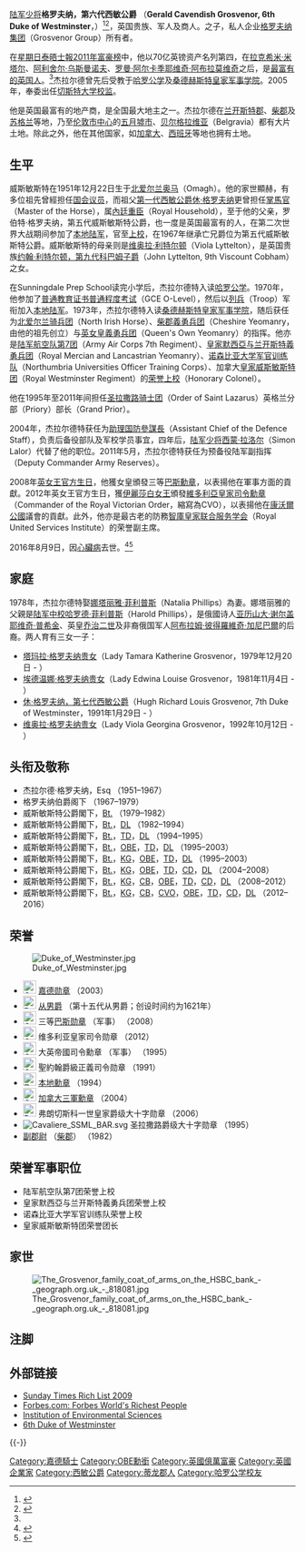 {{noteTA
|G1=Country
|G2=UK Places
|G3=PoliticiansUK
|1=zh-cn:杰拉尔德;zh-tw:傑拉德;
}}
{{Infobox Peer
| name         = <small> 西敏公爵閣下 <br /> His Grace The Duke of Westminster <br /> [[嘉德勋章|KG]] [[巴斯勋章|CB]] [[大英帝國勳章|OBE]] [[加拿大三軍勳章|CD]] [[本地勳章|TD]] [[副郡尉|DL]] [[圣拉撒路勋章|GCLJ]] </small>
| image        = 6th Duke of Westminster Allan Warren.jpg 
| image_size   = 245px 
| caption      = 由[[阿伦·沃伦|阿伦·沃伦]]摄于1997年
| birth_date   = 1951年12月22日
| birth_place  = {{UK}}[[北爱尔兰|北爱尔兰]][[奥马|奥马]]
| death_date   = {{death date and age|2016|8|9|1951|12|22}}
| death_place  = {{UK}}[[蘭開郡|蘭開郡]][[普雷斯頓|普雷斯頓]]
| tenure       = 1979年2月19日 - 2016年8月9日
| other_titles = 第八代威斯敏斯特侯爵 <br /> 第九代格罗夫纳伯爵 <br /> 第九代贝尔格雷夫子爵 <br /> 第九代格罗夫纳男爵
| residence    = [[柴郡|柴郡]][[伊顿莊園|伊顿莊園]]
| offices      = [[國防參謀長_(英國)|助理國防參謀長]] <br /> 2004年 - 2007年
| rank         = [[少将_(英国)|少将]]
| branch       = [[File:Flag_of_the_British_Army.svg|23px]] [[英国陆军|英国陆军]]
| networth     = 70亿英镑 <ref name=bbcnews>http://www.bbc.co.uk/news/uk-13325999</ref>
| known_for    = [[本地陸軍|本地陸軍军官]] <br /> [[地产商|地产商]] <br /> 最富有的英国人
| predecessor  = [[罗伯特·格罗夫纳，第五代西敏公爵|罗伯特·格罗夫纳，第五代西敏公爵]]
| successor      = [[第七代威斯敏斯特公爵休·格罗夫纳|休·格罗夫纳，第七代西敏公爵]]
| heir-type    = [[法定继承人|法定继承人]]
| spouse       = [[娜塔丽雅·格罗夫纳，威斯敏斯特公爵夫人|娜塔丽雅·菲利普斯]]
| issue        = [[塔玛拉·格罗夫纳|塔玛拉·格罗夫纳]]贵女 <br /> [[埃德温娜·格罗夫纳|埃德温娜·格罗夫纳]]贵女 <br /> [[第七代威斯敏斯特公爵休·格羅夫納|第七代威斯敏斯特公爵休·格羅夫納]] <br /> [[维奥拉·格罗夫纳|维奥拉·格罗夫纳]]贵女
| parents      = 罗伯特·格罗夫纳 （已故） <br /> [[维奥拉·格罗夫纳，西敏公爵夫人|维奥拉·利特尔顿]] （已故）
}}

[[少将_(英国)|陆军少将]]'''格罗夫纳，第六代西敏公爵''' {{postnominals|country=GBR|size=100|sep=,|KG|CB|CVO|OBE|TD|CD|DL}}（'''Gerald Cavendish Grosvenor, 6th Duke of Westminster'''，{{bd|1951年|12月22日|2016年|8月9日|Westminster, Gerald Grosvenor, 6th Duke of}}）<ref>{{Cite web|url=https://news.sky.com/story/billionaire-landowner-duke-of-westminster-dies-10530009|title=Billionaire landowner Duke of Westminster dies|language=en-GB|access-date=9 August 2016|date=10 August 2016}}</ref><ref>{{cite news|url=https://www.telegraph.co.uk/news/2016/08/11/duke-of-westminster-died-of-heart-attack-coroners-office-confirm/|title=Duke of Westminster died of heart attack, coroner's office confirms|date=11 August 2016|accessdate=11 August 2016|work=The Telegraph}}</ref>，英国贵族、军人及商人。{{en-link|罗伯特·格罗夫纳，第五代威斯敏斯特公爵|Robert Grosvenor, 5th Duke of Westminster}}之子，私人企业[[格罗夫纳集团|格罗夫纳集团]]（Grosvenor Group）所有者。

在[[星期日泰晤士報2011年富豪榜|星期日泰晤士報2011年富豪榜]]中，他以70亿英镑资产名列第四，在[[拉克希米·米塔尔|拉克希米·米塔尔]]、[[阿利舍尔·乌斯曼诺夫|阿利舍尔·乌斯曼诺夫]]、[[罗曼·阿尔卡季耶维奇·阿布拉莫维奇|罗曼·阿尔卡季耶维奇·阿布拉莫维奇]]之后，是[[英国富豪榜|最富有的英国人]]。<ref name=bbcnews/>杰拉尔德曾先后受教于[[哈罗公学|哈罗公学]]及[[桑德赫斯特皇家军事学院|桑德赫斯特皇家军事学院]]。2005年，奉委出任[[切斯特大学|切斯特大学]][[校监|校监]]。

他是英国最富有的地产商，是全国最大地主之一。杰拉尔德在[[兰开斯特郡|兰开斯特郡]]、[[柴郡|柴郡]]及[[苏格兰|苏格兰]]等地，乃至[[伦敦市|伦敦市中心]]的[[五月墟市|五月墟市]]、[[贝尔格拉维亚|贝尔格拉维亚]]（Belgravia）都有大片土地。除此之外，他在其他国家，如[[加拿大|加拿大]]、[[西班牙|西班牙]]等地也拥有土地。

== 生平 ==
威斯敏斯特在1951年12月22日生于[[北爱尔兰|北爱尔兰]][[奥马|奥马]]（Omagh）。他的家世顯赫，有多位祖先曾經担任[[国会议员|国会议员]]，而祖父[[第一代西敏公爵休·格罗夫纳|第一代西敏公爵休·格罗夫纳]]更曾担任[[掌馬官|掌馬官]]（Master of the Horse），属[[內廷重臣|內廷重臣]]（Royal Household），至于他的父亲，罗伯特·格罗夫纳，第五代威斯敏斯特公爵，也一度是英国最富有的人，在第二次世界大战期间参加了[[本地陆军|本地陆军]]，官至[[上校_(英国)|上校]]，在1967年继承亡兄爵位为第五代威斯敏斯特公爵。威斯敏斯特的母亲则是[[维奥拉·利特尔顿|维奥拉·利特尔顿]]（Viola Lyttelton），是英国贵族[[约翰·利特尔顿，第九代科巴姆子爵|约翰·利特尔顿，第九代科巴姆子爵]]（John Lyttelton, 9th Viscount Cobham）之女。

在Sunningdale Prep School读完小学后，杰拉尔德特入读[[哈罗公学|哈罗公学]]。1970年，他参加了[[普通教育证书普通程度考试|普通教育证书普通程度考试]]（GCE O-Level），然后以[[列兵_(英国)|列兵]]（Troop）军衔加入[[本地陆军|本地陆军]]。1973年，杰拉尔德特入读[[桑德赫斯特皇家军事学院|桑德赫斯特皇家军事学院]]，随后获任为[[北爱尔兰骑兵团|北爱尔兰骑兵团]]（North Irish Horse）、[[柴郡義勇兵团|柴郡義勇兵团]]（Cheshire Yeomanry，由他的祖先创立）与[[英女皇義勇兵团|英女皇義勇兵团]]（Queen's Own Yeomanry）的指挥。他亦是[[陆军航空队第7团|陆军航空队第7团]]（Army Air Corps 7th Regiment）、[[皇家默西亞与兰开斯特義勇兵团|皇家默西亞与兰开斯特義勇兵团]]（Royal Mercian and Lancastrian Yeomanry）、[[诺森比亚大学军官训练队|诺森比亚大学军官训练队]]（Northumbria Universities Officer Training Corps）、加拿大[[皇家威斯敏斯特团|皇家威斯敏斯特团]]（Royal Westminster Regiment）的[[荣誉上校|荣誉上校]]（Honorary Colonel）。

他在1995年至2011年间担任[[圣拉撒路骑士团|圣拉撒路骑士团]]（Order of Saint Lazarus）英格兰分部（Priory）部长（Grand Prior）。

2004年，杰拉尔德特获任为[[国防參謀長助理_(英国)|助理国防參謀長]]（Assistant Chief of the Defence Staff），负责后备役部队及军校学员事宜，四年后，[[陆军少将_(英国)|陆军少将]][[西蒙·拉洛尔|西蒙·拉洛尔]]（Simon Lalor）代替了他的职位。2011年5月，杰拉尔德特获任为预备役陆军副指挥（Deputy Commander Army Reserves）。

2008年[[英女王官方生日|英女王官方生日]]，他獲女皇頒發三等[[巴斯勳章|巴斯勳章]]，以表揚他在軍事方面的貢獻。2012年英女王官方生日，獲[[伊丽莎白二世|伊麗莎白女王]]頒發[[皇家維多利亞勳章|維多利亞皇家司令勳章]]（Commander of the Royal Victorian Order，縮寫為CVO），以表揚他在[[康沃爾公國|康沃爾公國]]議會的貢獻。此外，他亦是最古老的防務[[智庫|智庫]][[皇家联合服务学会|皇家联合服务学会]]（Royal United Services Institute）的荣誉副主席。

2016年8月9日，因[[心臟病|心臟病]]去世。<ref>{{Cite news|url=https://news.sky.com/story/billionaire-landowner-duke-of-westminster-dies-10530009|title=Billionaire landowner Duke of Westminster dies|language=en-GB|access-date=9 August 2016|date=10 August 2016|work=Sky News|archive-date=17 April 2021|archive-url=https://web.archive.org/web/20210417053320/https://news.sky.com/story/billionaire-landowner-duke-of-westminster-dies-10530009|url-status=live}}</ref><ref>{{cite news|url=https://www.telegraph.co.uk/news/2016/08/11/duke-of-westminster-died-of-heart-attack-coroners-office-confirm/|title=Duke of Westminster died of heart attack, coroner's office confirms|date=11 August 2016|access-date=11 August 2016|work=The Telegraph|archive-date=17 April 2021|archive-url=https://web.archive.org/web/20210417041753/https://www.telegraph.co.uk/news/2016/08/11/duke-of-westminster-died-of-heart-attack-coroners-office-confirm/|url-status=live}}</ref>

== 家庭 ==
1978年，杰拉尔德特娶[[娜塔丽雅·格罗夫纳，威斯敏斯特公爵夫人|娜塔丽雅·菲利普斯]]（Natalia Phillips）為妻。娜塔丽雅的父親是[[中校_(英国)|陆军中校]][[哈罗德·菲利普斯|哈罗德·菲利普斯]]（Harold  Phillips），是俄國诗人[[亚历山大·谢尔盖耶维奇·普希金|亚历山大·谢尔盖耶维奇·普希金]]、英皇[[乔治二世_(英国)|乔治二世]]及非裔俄国军人[[阿布拉姆·彼得羅維奇·加尼巴爾|阿布拉姆·彼得羅維奇·加尼巴爾]]的后裔。两人育有三女一子：

*[[塔玛拉·格罗夫纳|塔玛拉·格罗夫纳贵女]]（Lady Tamara Katherine Grosvenor，1979年12月20日 - ）
*[[埃德温娜·格罗夫纳|埃德温娜·格罗夫纳贵女]]（Lady Edwina Louise Grosvenor，1981年11月4日 - ）
*[[休·格罗夫纳，第七代西敏公爵|休·格罗夫纳，第七代西敏公爵]]（Hugh Richard Louis Grosvenor, 7th Duke of Westminster，1991年1月29日 - ）
*[[维奥拉·格罗夫纳贵女|维奥拉·格罗夫纳贵女]]（Lady Viola Georgina Grosvenor，1992年10月12日 - ）

== 头衔及敬称 ==
*杰拉尔德·格罗夫纳，Esq （1951–1967）
*格罗夫纳伯爵阁下 （1967–1979）
*威斯敏斯特公爵閣下，[[从男爵|Bt.]] （1979–1982）
*威斯敏斯特公爵閣下，[[从男爵|Bt.]]，[[副郡尉|DL]] （1982–1994）
*威斯敏斯特公爵閣下，[[从男爵|Bt.]]，[[本地勳章|TD]]，[[副郡尉|DL]] （1994–1995）
*威斯敏斯特公爵閣下，[[从男爵|Bt.]]，[[大英帝国勋章|OBE]]，[[本地勳章|TD]]，[[副郡尉|DL]] （1995–2003）
*威斯敏斯特公爵閣下，[[从男爵|Bt.]]，[[嘉德勋章|KG]]，[[大英帝国勋章|OBE]]，[[本地勳章|TD]]，[[副郡尉|DL]] （1995–2003）
*威斯敏斯特公爵閣下，[[从男爵|Bt.]]，[[嘉德勋章|KG]]，[[大英帝国勋章|OBE]]，[[本地勳章|TD]]，[[加拿大三軍勳章|CD]]，[[副郡尉|DL]] （2004–2008）
*威斯敏斯特公爵閣下，[[从男爵|Bt.]]，[[嘉德勋章|KG]]，[[巴斯勋章|CB]]，[[大英帝国勋章|OBE]]，[[本地勳章|TD]]，[[加拿大三軍勳章|CD]]，[[副郡尉|DL]] （2008–2012）
*威斯敏斯特公爵閣下，[[从男爵|Bt.]]，[[嘉德勋章|KG]]，[[巴斯勋章|CB]]，[[维多利亚皇家勋章|CVO]]，[[大英帝国勋章|OBE]]，[[本地勳章|TD]]，[[加拿大三軍勳章|CD]]，[[副郡尉|DL]] （2012–2016）

== 荣誉 ==
[[File:Duke_of_Westminster.jpg|thumb]]

*[[File:Order_of_the_Garter_UK_ribbon.png|23px]] [[嘉德勋章|嘉德勋章]] （2003）
*[[File:Baronet_ribbon.svg|23px]] [[从男爵|从男爵]] （第十五代从男爵；创设时间约为1621年） 
*[[File:Order_of_the_Bath_UK_ribbon.png|23px]] 三等[[巴斯勋章|巴斯勋章]] （军事） （2008）
*[[File:Ord.Victoriano.jpg|23px]] 维多利亚皇家司令勋章 （2012）
*[[File:Order_of_the_British_Empire_(Military)_Ribbon.png|23px]] 大英帝國司令勳章 （军事） （1995）
*[[File:Order_of_St_John_(UK)_ribbon.png|23px]] 聖約翰爵級正義司令勋章 （1991）
*[[File:Territorial_Decoration_(UK)_ribbon.PNG|23px]] [[本地勳章|本地勳章]] （1994）
*[[File:CD-ribbon.png|23px]] [[加拿大三軍勳章|加拿大三軍勳章]] （2004）
*[[File:Reale_ordine_di_francesco_I.png|23px]] 弗朗切斯科一世皇家爵级大十字勋章 （2006）
*[[File:Cavaliere_SSML_BAR.svg|left]] 圣拉撒路爵级大十字勋章 （1995）
*[[副郡尉|副郡尉]] （[[柴郡|柴郡]]） （1982）

== 荣誉军事职位 ==
*陆军航空队第7团荣誉上校
*皇家默西亞与兰开斯特義勇兵团荣誉上校
*诺森比亚大学军官训练队荣誉上校
*皇家威斯敏斯特团荣誉团长

== 家世 ==
[[Image:The_Grosvenor_family_coat_of_arms_on_the_HSBC_bank_-_geograph.org.uk_-_818081.jpg|thumb]] 

{{ahnentafel top|width=100%}}
{{ahnentafel-compact5
|style=font-size: 90%; line-height: 110%;
|border=1
|boxstyle=padding-top: 0; padding-bottom: 0;
|boxstyle_1=background-color: #fcc;
|boxstyle_2=background-color: #fb9;
|boxstyle_3=background-color: #ffc;
|boxstyle_4=background-color: #bfc;
|boxstyle_5=background-color: #9fe;
|1= 1. '''杰拉尔德·格罗夫纳，第六代威斯敏斯特公爵'''
|2= 2. [[罗伯特·格罗夫纳，第五代威斯敏斯特公爵|罗伯特·格罗夫纳，第五代威斯敏斯特公爵]]
|3= 3. [[维奥拉·格罗夫纳，威斯敏斯特公爵夫人|维奥拉·利特尔顿阁下]]
|4= 4. [[休·格罗夫纳勋爵|休·格罗夫纳勋爵]]
|5= 5. 梅布尔·克莱顿贵女
|6= 6. [[约翰·利特尔顿，第九代科巴姆子爵|约翰·利特尔顿，第九代科巴姆子爵]]
|7= 7. 瓦奥莱特·伦纳德
|8= 8. [[休·格罗夫纳，第一代威斯敏斯特公爵|休·格罗夫纳，第一代威斯敏斯特公爵]]
|9= 9. 凯瑟琳·卡文迪许阁下
|10= 10. [[约翰·伦纳德，第四代厄恩伯爵|约翰·伦纳德，第四代厄恩伯爵]]
|11= 11. 佛罗伦萨·科尔贵女
|12= 12. [[查尔斯·利特尔顿，第八代科巴姆子爵|查尔斯·利特尔顿，第八代科巴姆子爵]]
|13= 13. 玛丽·卡文迪许阁下
|14= 14. 查尔斯·伦纳德
|15= 15. 凯瑟琳·叙厄尔
}}</center>
{{ahnentafel bottom}}

== 注脚 ==
{{Reflist}}

== 外部链接 ==
*[http://business.timesonline.co.uk/tol/business/specials/rich_list/rich_list_search/ Sunday Times Rich List 2009]
*[http://www.forbes.com/finance/lists/10/2004/LIR.jhtml?passListId=10&passYear=2004&passListType=Person&uniqueId=FQCO&datatype=Person Forbes.com: Forbes World's Richest People]
*[https://web.archive.org/web/20090214225929/http://ies-uk.org.uk/ Institution of Environmental Sciences]
*[https://web.archive.org/web/20120329053403/http://www.ukdukes.co.uk/the_dukes/the_duke_of_westminster/6th_duke_of_westminster/ 6th Duke of Westminster]

{{-}}
{{start box}}
{{s-hon}}
{{succession box | title=[[切斯特大学|切斯特大学]][[校监|校监]]  | before=新创设 | after= 未有 | years=2005年–2016年}}
{{s-reg|uk}}
{{succession box | title=[[威斯敏斯特公爵|威斯敏斯特公爵]] | before=[[罗伯特·格罗夫纳，第五代威斯敏斯特公爵|罗伯特·格罗夫纳，第五代威斯敏斯特公爵]] | after=[[第七代威斯敏斯特公爵休·格罗夫纳|第七代威斯敏斯特公爵休·格罗夫纳]] </small> | years=1979年–2016年}}
{{s-prec|uk}}
{{s-bef |before=[[詹姆斯·汉密尔顿，第五代阿伯丁公爵|阿伯丁公爵殿下]]}}
{{s-ttl |title=绅士 <br /> 威斯敏斯特公爵殿下}}
{{s-aft |after=[[詹姆斯·卡内基，第三代法夫公爵|法夫公爵殿下]]}}
{{s-end}}

{{西敏公爵}}
{{Authority control}}
{{DEFAULTSORT:Westminster, Gerald Grosvenor, 6th Duke of}}
[[Category:嘉德騎士|Category:嘉德騎士]]
[[Category:OBE勳銜|Category:OBE勳銜]]
[[Category:英國億萬富豪|Category:英國億萬富豪]]
[[Category:英國企業家|Category:英國企業家]]
[[Category:西敏公爵|Category:西敏公爵]]
[[Category:蒂龙郡人|Category:蒂龙郡人]]
[[Category:哈罗公学校友|Category:哈罗公学校友]]